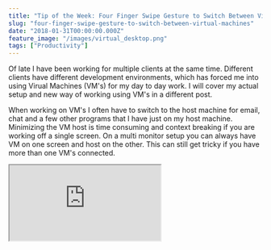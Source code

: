 ```yaml
---
title: "Tip of the Week: Four Finger Swipe Gesture to Switch Between Virtual Machines"
slug: "four-finger-swipe-gesture-to-switch-between-virtual-machines"
date: "2018-01-31T00:00:00.000Z"
feature_image: "/images/virtual_desktop.png"
tags: ["Productivity"]
---
```


Of late I have been working for multiple clients at the same time. Different clients have different development environments, which has forced me into using Virual Machines (VM's) for my day to day work. I will cover my actual setup and new way of working using VM's in a different post.

When working on VM's I often have to switch to the host machine for email, chat and a few other programs that I have just on my host machine. Minimizing the VM host is time consuming and context breaking if you are working off a single screen. On a multi monitor setup you can always have VM on one screen and host on the other. This can still get tricky if you have more than one VM's connected.

<iframe src="https://www.youtube.com/embed/fcbqOe8LnhM" />

The [Virtual Desktops](https://blogs.windows.com/windowsexperience/2015/04/16/virtual-desktops-in-windows-10-the-power-of-windowsmultiplied/) feature in Windows 10 is of great help in this scenario. We can move between desktops using keyboard shortcuts (Ctrl + Win + Right/Left Arrow). But with the VM running on separate Virtual Desktop any key presses gets picked up by the VM operating system and not by the host. This means that you cannot use the keyboard shortcuts to switch host desktops from inside a VM. However you can move between desktops using the Four Finger swipe gesture on your touchpad (if that is supported). These swipe gestures are picked up only by the host machine OS, unlike the keyboard shortcuts. So even when you are inside a VM, doing the four finger swipe gesture tells the host OS to switch desktops. This allows you to easily navigate between VM's running on different Virtual Desktops.

Hope this helps!
